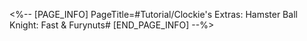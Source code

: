 <%-- [PAGE_INFO]
PageTitle=#Tutorial/Clockie's Extras: Hamster Ball Knight: Fast & Furynuts#
[END_PAGE_INFO] --%>
{{Tutorial
|sort      = 605201
|title     = Clockie's Extras: ''Hamster Ball Knight: Fast & Furynuts''
|subtitle  = 
|type      = 
|about     = 
|image1    = Tutorial Clockie's Extras Hamster Ball Knight Fast & Furynuts 1.png{{subst:void|<!--$UPLOAD:<<SpriteOutput/TutorialPic/TutorialPage_605201.png>-<Tutorial Clockie's Extras Hamster Ball Knight Fast & Furynuts 1.png>-<Tutorial Files>>-->}}
|text1     = ({{tt|Tap|on mobile}}/{{tt|Press|on controller}}/{{tt|Click|on keyboard}}) the Flip button to dodge obstacles and opponents. If you dodge right before you're about to crash into a roadblock, you will trigger {{Color|h|nobold=1|Turbo Dash}} and experience a short period of invulnerability.
|image2    = Tutorial Clockie's Extras Hamster Ball Knight Fast & Furynuts 2.png{{subst:void|<!--$UPLOAD:<<SpriteOutput/TutorialPic/TutorialPage_605202.png>-<Tutorial Clockie's Extras Hamster Ball Knight Fast & Furynuts 2.png>-<Tutorial Files>>-->}}
|text2     = Energy can be accumulated by triggering Turbo Dash and picking up supplies. When energy is full, you will enter {{Color|h|nobold=1|Nutty Blitz}} and experience a long period of invulnerability.
|image3    = Tutorial Clockie's Extras Hamster Ball Knight Fast & Furynuts 3.png{{subst:void|<!--$UPLOAD:<<SpriteOutput/TutorialPic/TutorialPage_605301.png>-<Tutorial Clockie's Extras Hamster Ball Knight Fast & Furynuts 3.png>-<Tutorial Files>>-->}}
|text3     = When you face obstacles coming from both sides, {{Color|h|nobold=1|({{tt|tap|on mobile}}/{{tt|press|on controller}}/{{tt|click|on keyboard}}) and hold the Flip button}} to stay in the middle of the Spheroid lane and pass them safely.
|image4    = Tutorial Clockie's Extras Hamster Ball Knight Fast & Furynuts 4.png{{subst:void|<!--$UPLOAD:<<SpriteOutput/TutorialPic/TutorialPage_605203.png>-<Tutorial Clockie's Extras Hamster Ball Knight Fast & Furynuts 4.png>-<Tutorial Files>>-->}}
|text4     = The film's length is limited in Movie Mode. The progress bar below indicates {{Color|h|nobold=1|the filming progress}}.
|image5    = Tutorial Clockie's Extras Hamster Ball Knight Fast & Furynuts 5.png{{subst:void|<!--$UPLOAD:<<SpriteOutput/TutorialPic/TutorialPage_605204.png>-<Tutorial Clockie's Extras Hamster Ball Knight Fast & Furynuts 5.png>-<Tutorial Files>>-->}}
|text5     = {{Color|h|nobold=1|Audience Score}} will be accumulated by conducting Turbo Dash, picking up supplies, or slamming into opponents or obstacles while invulnerable. Trigger the events above as many times as you can to achieve the {{Color|h|nobold=1|target Audience Score}}!
}}